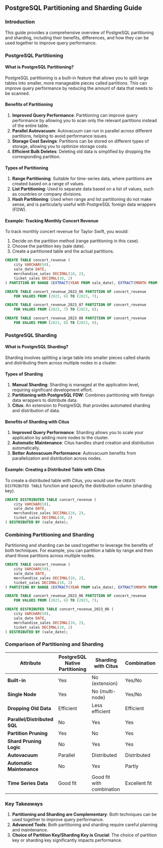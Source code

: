 ## PostgreSQL Partitioning and Sharding Guide

### Introduction

This guide provides a comprehensive overview of PostgreSQL partitioning and sharding, including their benefits, differences, and how they can be used together to improve query performance.

### PostgreSQL Partitioning

#### What is PostgreSQL Partitioning?

PostgreSQL partitioning is a built-in feature that allows you to split large tables into smaller, more manageable pieces called partitions. This can improve query performance by reducing the amount of data that needs to be scanned.

#### Benefits of Partitioning

1. **Improved Query Performance**: Partitioning can improve query performance by allowing you to scan only the relevant partitions instead of the entire table.
2. **Parallel Autovacuum**: Autovacuum can run in parallel across different partitions, helping to avoid performance issues.
3. **Storage Cost Savings**: Partitions can be stored on different types of storage, allowing you to optimize storage costs.
4. **Efficient Bulk Deletes**: Deleting old data is simplified by dropping the corresponding partition.

#### Types of Partitioning

1. **Range Partitioning**: Suitable for time-series data, where partitions are created based on a range of values.
2. **List Partitioning**: Used to separate data based on a list of values, such as countries or company divisions.
3. **Hash Partitioning**: Used when range and list partitioning do not make sense, and is particularly useful with PostgreSQL foreign data wrappers (FDW).

#### Example: Tracking Monthly Concert Revenue

To track monthly concert revenue for Taylor Swift, you would:

1. Decide on the partition method (range partitioning in this case).
2. Choose the partition key (sale date).
3. Create a partitioned table and the actual partitions.

```sql
CREATE TABLE concert_revenue (
    city VARCHAR(50),
    sale_date DATE,
    merchandise_sales DECIMAL(10, 2),
    ticket_sales DECIMAL(10, 2)
) PARTITION BY RANGE (EXTRACT(YEAR FROM sale_date), EXTRACT(MONTH FROM sale_date));

CREATE TABLE concert_revenue_2023_06 PARTITION OF concert_revenue
    FOR VALUES FROM (2023, 6) TO (2023, 7);

CREATE TABLE concert_revenue_2023_07 PARTITION OF concert_revenue
    FOR VALUES FROM (2023, 7) TO (2023, 8);

CREATE TABLE concert_revenue_2023_08 PARTITION OF concert_revenue
    FOR VALUES FROM (2023, 8) TO (2023, 9);
```

### PostgreSQL Sharding

#### What is PostgreSQL Sharding?

Sharding involves splitting a large table into smaller pieces called shards and distributing them across multiple nodes in a cluster.

#### Types of Sharding

1. **Manual Sharding**: Sharding is managed at the application level, requiring significant development effort.
2. **Partitioning with PostgreSQL FDW**: Combines partitioning with foreign data wrappers to distribute data.
3. **Citus**: An extension to PostgreSQL that provides automated sharding and distribution of data.

#### Benefits of Sharding with Citus

1. **Improved Query Performance**: Sharding allows you to scale your application by adding more nodes to the cluster.
2. **Automatic Maintenance**: Citus handles shard creation and distribution automatically.
3. **Better Autovacuum Performance**: Autovacuum benefits from parallelization and distribution across nodes.

#### Example: Creating a Distributed Table with Citus

To create a distributed table with Citus, you would use the `CREATE DISTRIBUTED TABLE` function and specify the distribution column (sharding key).

```sql
CREATE DISTRIBUTED TABLE concert_revenue (
    city VARCHAR(50),
    sale_date DATE,
    merchandise_sales DECIMAL(10, 2),
    ticket_sales DECIMAL(10, 2)
) DISTRIBUTED BY (sale_date);
```

### Combining Partitioning and Sharding

Partitioning and sharding can be used together to leverage the benefits of both techniques. For example, you can partition a table by range and then shard those partitions across multiple nodes.

```sql
CREATE TABLE concert_revenue (
    city VARCHAR(50),
    sale_date DATE,
    merchandise_sales DECIMAL(10, 2),
    ticket_sales DECIMAL(10, 2)
) PARTITION BY RANGE (EXTRACT(YEAR FROM sale_date), EXTRACT(MONTH FROM sale_date));

CREATE TABLE concert_revenue_2023_06 PARTITION OF concert_revenue
    FOR VALUES FROM (2023, 6) TO (2023, 7);

CREATE DISTRIBUTED TABLE concert_revenue_2023_06 (
    city VARCHAR(50),
    sale_date DATE,
    merchandise_sales DECIMAL(10, 2),
    ticket_sales DECIMAL(10, 2)
) DISTRIBUTED BY (sale_date);
```

### Comparison of Partitioning and Sharding

| **Attribute**                | **PostgreSQL Native Partitioning** | **Sharding with Citus**   | **Combination** |
| ---------------------------- | ---------------------------------- | ------------------------- | --------------- |
| **Built-in**                 | Yes                                | No (extension)            | Yes/No          |
| **Single Node**              | Yes                                | No (multi-node)           | Yes/No          |
| **Dropping Old Data**        | Efficient                          | Less efficient            | Efficient       |
| **Parallel/Distributed SQL** | No                                 | Yes                       | Yes             |
| **Partition Pruning**        | Yes                                | No                        | Yes             |
| **Shard Pruning Logic**      | No                                 | Yes                       | Yes             |
| **Autovacuum**               | Parallel                           | Distributed               | Distributed     |
| **Automatic Maintenance**    | No                                 | Yes                       | Partly          |
| **Time Series Data**         | Good fit                           | Good fit with combination | Excellent fit   |

### Key Takeaways

1. **Partitioning and Sharding are Complementary**: Both techniques can be used together to improve query performance.
2. **Advanced Tools**: Both partitioning and sharding require careful planning and maintenance.
3. **Choice of Partition Key/Sharding Key is Crucial**: The choice of partition key or sharding key significantly impacts performance.
